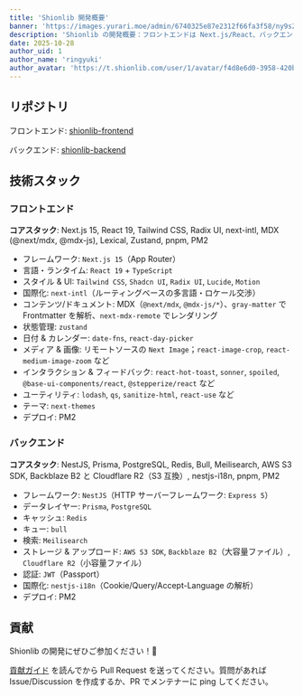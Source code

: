 ```yaml
---
title: 'Shionlib 開発概要'
banner: 'https://images.yurari.moe/admin/6740325e87e2312f66fa3f58/ny9s2fu6_2.webp'
description: 'Shionlib の開発概要：フロントエンドは Next.js/React、バックエンドは NestJS/Prisma/PostgreSQL。Redis キュー、Meilisearch 検索、S3 互換ストレージ、i18n に対応。オープンソースで、貢献を歓迎します。'
date: 2025-10-28
author_uid: 1
author_name: 'ringyuki'
author_avatar: 'https://t.shionlib.com/user/1/avatar/f4d8e6d0-3958-420b-bb86-b2c77be60c33.webp'
---
```


## リポジトリ

フロントエンド: [shionlib-frontend](https://github.com/Ringyuki/shionlib-frontend)

バックエンド: [shionlib-backend](https://github.com/Ringyuki/shionlib-backend)

## 技術スタック

### フロントエンド

**コアスタック**: Next.js 15, React 19, Tailwind CSS, Radix UI, next-intl, MDX (@next/mdx, @mdx-js), Lexical, Zustand, pnpm, PM2

- フレームワーク: `Next.js 15`（App Router）
- 言語・ランタイム: `React 19` + `TypeScript`
- スタイル & UI: `Tailwind CSS`, `Shadcn UI`, `Radix UI`, `Lucide`, `Motion`
- 国際化: `next-intl`（ルーティングベースの多言語・ロケール交渉）
- コンテンツ/ドキュメント: MDX（`@next/mdx`, `@mdx-js/*`）、`gray-matter` で Frontmatter を解析、`next-mdx-remote` でレンダリング
- 状態管理: `zustand`
- 日付 & カレンダー: `date-fns`, `react-day-picker`
- メディア & 画像: リモートソースの `Next Image`；`react-image-crop`, `react-medium-image-zoom` など
- インタラクション & フィードバック: `react-hot-toast`, `sonner`, `spoiled`, `@base-ui-components/react`, `@stepperize/react` など
- ユーティリティ: `lodash`, `qs`, `sanitize-html`, `react-use` など
- テーマ: `next-themes`
- デプロイ: PM2

### バックエンド

**コアスタック**: NestJS, Prisma, PostgreSQL, Redis, Bull, Meilisearch, AWS S3 SDK, Backblaze B2 と Cloudflare R2（S3 互換）, nestjs-i18n, pnpm, PM2

- フレームワーク: `NestJS`（HTTP サーバーフレームワーク: `Express 5`）
- データレイヤー: `Prisma`, `PostgreSQL`
- キャッシュ: `Redis`
- キュー: `bull`
- 検索: `Meilisearch`
- ストレージ & アップロード: `AWS S3 SDK`, `Backblaze B2`（大容量ファイル）, `Cloudflare R2`（小容量ファイル）
- 認証: `JWT`（Passport）
- 国際化: `nestjs-i18n`（Cookie/Query/Accept-Language の解析）
- デプロイ: PM2

## 貢献

Shionlib の開発にぜひご参加ください！👏

[貢献ガイド](https://github.com/Ringyuki/shionlib-frontend/blob/main/CONTRIBUTING.md) を読んでから Pull Request を送ってください。質問があれば Issue/Discussion を作成するか、PR でメンテナーに ping してください。
